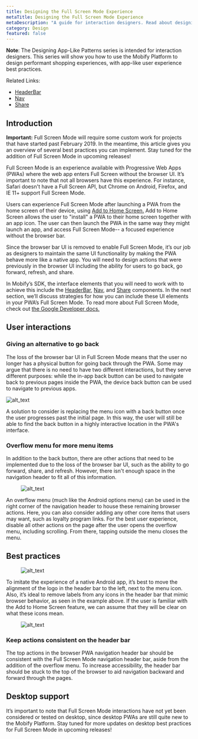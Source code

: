 ```yaml
---
title: Designing the Full Screen Mode Experience
metaTitle: Designing the Full Screen Mode Experience
metaDescription: "A guide for interaction designers. Read about designing for Full Screen Mode."
category: Design
featured: false
---
```


<Callout type='info'>

**Note**: The Designing App-Like Patterns series is intended for interaction designers. This series will show you how to use the Mobify Platform to design performant shopping experiences, with app-like user experience best practices.

</Callout>


Related Links:
* [HeaderBar](/apis-and-sdks/component-library/components/HeaderBar)
* [Nav](/apis-and-sdks/component-library/components/Nav)
* [Share](/apis-and-sdks/component-library/components/Share)

## Introduction

<Callout type="warning">

**Important:** Full Screen Mode will require some custom work for projects that have started past February 2019. In the meantime, this article gives you an overview of several best practices you can implement. Stay tuned for the addition of Full Screen Mode in upcoming releases!

</Callout>

Full Screen Mode is an experience available with Progressive Web Apps (PWAs) where the web app enters Full Screen without the browser UI. It’s important to note that not all browsers have this experience. For instance, Safari doesn't have a Full Screen API, but Chrome on Android, Firefox, and IE 11+ support Full Screen Mode.

Users can experience Full Screen Mode after launching a PWA from the home screen of their device, using [Add to Home Screen.](../guides/add-to-home-screen) Add to Home Screen allows the user to "install" a PWA to their home screen together with an app icon. The user can then launch the PWA in the same way they might launch an app, and access Full Screen Mode-- a focused experience without the browser bar.

Since the browser bar UI is removed to enable Full Screen Mode, it’s our job as designers to maintain the same UI functionality by making the PWA behave more like a native app. You will need to design actions that were previously in the browser UI including the ability for users to go back, go forward, refresh, and share.

In Mobify’s SDK, the interface elements that you will need to work with to achieve this include the [HeaderBar](/apis-and-sdks/component-library/components/HeaderBar), [Nav](/apis-and-sdks/component-library/components/Nav), and [Share](/apis-and-sdks/component-library/components/Share) components. In the next section, we’ll discuss strategies for how you can include these UI elements in your PWA’s Full Screen Mode. To read more about Full Screen Mode, check out [the Google Developer docs.](https://developers.google.com/web/fundamentals/native-hardware/fullscreen/)


## User interactions


### Giving an alternative to go back

The loss of the browser bar UI in Full Screen Mode means that the user no longer has a physical button for going back through the PWA. Some may argue that there is no need to have two different interactions, but they serve different purposes:  while the in-app back button can be used to navigate back to previous pages inside the PWA, the device back button can be used to navigate to previous apps.

![alt_text](images/FullScreenMode_SDK.png)


A solution to consider is replacing the menu icon with a back button once the user progresses past the initial page. In this way, the user will still be able to find the back button in a highly interactive location in the PWA's interface.


### Overflow menu for more menu items

In addition to the back button, there are other actions that need to be implemented due to the loss of the browser bar UI, such as the ability to go forward, share, and refresh. However, there isn't enough space in the navigation header to fit all of this information.

<figure>

 ![alt_text](images/FullScreenMode_Overflow_Menu.png)

</figure>

An overflow menu (much like the Android options menu) can be used in the right corner of the navigation header to house these remaining browser actions. Here, you can also consider adding any other core items that users may want, such as loyalty program links. For the best user experience, disable all other actions on the page after the user opens the overflow menu, including scrolling. From there, tapping outside the menu closes the menu.


## Best practices

<figure>

 ![alt_text](images/FullScreenMode_Logo.png)

</figure>

To imitate the experience of a native Android app, it’s best to move the alignment of the logo in the header bar to the left, next to the menu icon. Also, it’s ideal to remove labels from any icons in the header bar that mimic browser behavior, as seen in the example above. If the user is familiar with the Add to Home Screen feature, we can assume that they will be clear on what these icons mean.

<figure>

 ![alt_text](images/FullScreenMode_Header.png)

</figure>


### Keep actions consistent on the header bar

The top actions in the browser PWA navigation header bar should be consistent with the Full Screen Mode navigation header bar, aside from the addition of the overflow menu. To increase accessibility, the header bar should be stuck to the top of the browser to aid navigation backward and forward through the pages.


## Desktop support

It’s important to note that Full Screen Mode interactions have not yet been considered or tested on desktop, since desktop PWAs are still quite new to the Mobify Platform. Stay tuned for more updates on desktop best practices for Full Screen Mode in upcoming releases!
